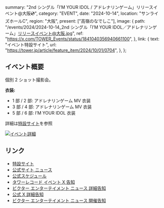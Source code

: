   summary: "2nd シングル「I’M YOUR IDOL / アドレナリンゲーム」リリースイベント@大阪💿",
  category: "EVENT",
  date: "2024-10-14",
  location: "サンライズホールC",
  region: "大阪",
  present: ["高嶺のなでしこ"],
  image: {
    path: "/events/2024/2024-10-14_2nd シングル「I’M YOUR IDOL／アドレナリンゲーム」リリースイベント@大阪.jpg",
    ref: "https://x.com/TOWER_Events/status/1841040356940661100",
  },
  link: {
    text: "イベント特設サイト",
    url: "https://tower.jp/article/feature_item/2024/10/01/0704",
  },
};

## イベント概要

個別 2 ショット撮影会。

**衣装:**

- 1 部 / 2 部: アドレナリンゲーム MV 衣装
- 3 部 / 4 部: アドレナリンゲーム MV 衣装
- 5 部 / 6 部: I’M YOUR IDOL 衣装

詳細は[特設サイト](https://tower.jp/article/feature_item/2024/10/01/0704)を参照

[![イベント詳細](/events/2024/2024-10-14_2nd%20シングル「I’M%20YOUR%20IDOL／アドレナリンゲーム」リリースイベント@大阪_2.png)](/events/2024/2024-10-14_2nd%20シングル「I’M%20YOUR%20IDOL／アドレナリンゲーム」リリースイベント@大阪_2.png)

## リンク

- [特設サイト](https://tower.jp/article/feature_item/2024/10/01/0704)
- [公式サイト ニュース](https://takanenonadeshiko.jp/高嶺のなでしこ-2ndシングル「im-your-idol-アドレナリンゲ-2/)
- [公式スケジュール](https://takanenonadeshiko.jp/events/event/高嶺のなでしこ-2ndシングル「im-your-idol-アドレナリンゲ-3/)
- [タワーレコード イベント X 告知](https://x.com/TOWER_Events/status/1841040356940661100)
- [ビクター エンターテイメント ニュース 詳細告知](https://www.jvcmusic.co.jp/-/News/A028511/26.html)
- [公式 X 詳細告知](https://x.com/takanenofficial/status/1841040836337050069)
- [ビクター エンターテイメント ニュース 開催告知](https://www.jvcmusic.co.jp/-/News/A028511/16.html)

